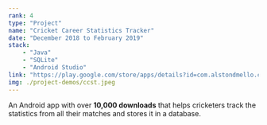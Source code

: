 ```yaml
---
rank: 4
type: "Project"
name: "Cricket Career Statistics Tracker"
date: "December 2018 to February 2019"
stack:
    - "Java"
    - "SQLite"
    - "Android Studio"
link: "https://play.google.com/store/apps/details?id=com.alstondmello.cricketcareertracker/"
img: ./project-demos/ccst.jpeg
---
```

An Android app with over **10,000 downloads** that helps cricketers track the statistics from all their matches and stores it in a database.